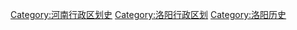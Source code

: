 [[Category:河南行政区划史|Category:河南行政区划史]]
[[Category:洛阳行政区划|Category:洛阳行政区划]]
[[Category:洛阳历史|Category:洛阳历史]]